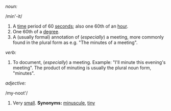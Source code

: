 ''noun:''

/min'-it/

# A [[time]] period of 60 [[second]]s; also one 60th of an [[hour]].
# One 60th of a [[degree]].
# A (usually formal) annotation of (''especially'') a meeting, more commonly found in the plural form as e.g. "The minutes of a meeting".

''verb:''

# To document, (''especially'') a meeting. Example: "I'll minute this evening's meeting". The product of minuting is usually the plural noun form, "minutes".

''adjective:''

/my-noot'/

# Very [[small]]. '''Synonyms:''' [[minuscule]], [[tiny]]